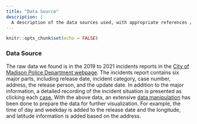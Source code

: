 ---
title: "Data Source"
description: |
  A description of the data sources used, with appropriate references / links. 
---

```{r setup, include=FALSE}
knitr::opts_chunk$set(echo = FALSE)
```


### Data Source



The raw data we found is in the 2019 to 2021 incidents reports in the [City of Madison Police Department webpage](https://www.cityofmadison.com/police/newsroom/incidentreports/). The incidents report contains six major parts, including release date, incident category, case number, address, the release person, and the update date. In addition to the major information, a detailed recording of the incident situation is presented as clicking each [case.](https://www.cityofmadison.com/police/newsroom/incidentreports/incident.cfm?id=28326) With the above data, an extensive [data manipulation](https://docs.google.com/spreadsheets/d/14t1SoGIT-gLi03uqGJSeXHm7P8TMx43eeJLtNDRCeow/edit?usp=sharing) has been done to prepare the data for further visualization. For example, the time of day and weekday is added to the release date and the longitude, and latitude information is added based on the address.
